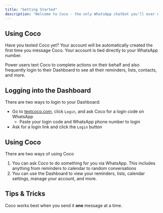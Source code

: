 ```yaml
---
title: "Getting Started"
description: "Welcome to Coco - the only WhatsApp chatbot you'll ever need. Coco remembers everything about your life, manages your calendar, and reminds you about those little things you forget."
---
```


## Using Coco

Have you texted Coco yet? Your account will be automatically created the first time you message Coco. Your account is tied directly to your WhatsApp number.

Power users text Coco to complete actions on their behalf and also frequently login to their Dashboard to see all their reminders, lists, contacts, and more.

## Logging into the Dashboard

There are two ways to login to your Dashboard:

- Go to [textcoco.com](http://textcoco.com), click `Login`, and ask Coco for a login code on WhatsApp
  - Paste your login code and WhatsApp phone number to login
- Ask for a login link and click the `Login` button

## Using Coco

There are two ways of using Coco

1. You can ask Coco to do something for you via WhatsApp. This includes anything from reminders to calendar to random conversations
2. You can use the Dashboard to view your reminders, lists, calendar settings, manage your  account, and more.

## Tips & Tricks

Coco works best when you send it **one** message at a time.
